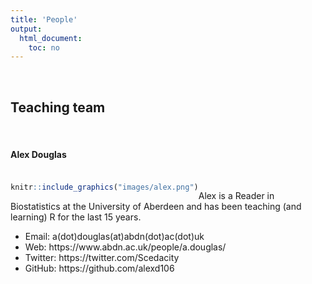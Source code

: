 ```yaml
---
title: 'People'
output: 
  html_document:
    toc: no
---
```

\  

## Teaching team

\  

#### Alex Douglas
<div style= "float:left;position: relative; top: 5px;">
```r
knitr::include_graphics("images/alex.png")
```
</div>

\ 

Alex is a Reader in Biostatistics at the University of Aberdeen and has been teaching (and learning) R for the last 15 years. 

- Email: a(dot)douglas(at)abdn(dot)ac(dot)uk
- Web: https://www.abdn.ac.uk/people/a.douglas/
- Twitter: https://twitter.com/Scedacity
- GitHub: https://github.com/alexd106

\  

\  

<!--#### Thomas Cornulier 
<div style= "float:left;position: relative; top: 5px;">
```r
knitr::include_graphics("images/thomas2.png")
```
</div>

\  

Thomas is a statistician and applied ecologist at the University of Aberdeen. 

- Email: cornulier(at)abdn(dot)ac(dot)uk
- Web: https://www.abdn.ac.uk/sbs/people/profiles/cornulier
- Twitter: https://twitter.com/TCornulier
- GitHub:

\  
-->

